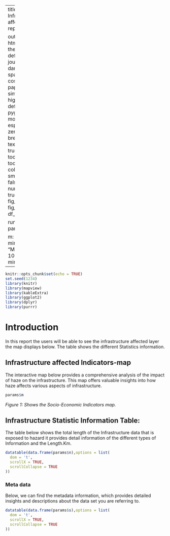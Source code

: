 
---
title: Total Infrastructure affected Statistic report.|


output: 
 html_document:
   theme: flatly # default, cerulean, journal, flatly, darkly, readable, spacelab, united, cosmo, lumen, paper, sandstone, simplex, and yeti
   highlight: tango # default, tango, pygments, kate, monochrome, espresso, zenburn, haddock, breezedark, and textmate
   smart: true
   toc: true
   toc_depth: 2
   toc_float:
     collapsed: false
     smooth_scroll: false
   numbers_sections: true
   fig_width: 7
   fig_height: 6
   fig_caption: true
   df_print: paged

runtime: shiny   
params:

  m: NA
  n: NA
  s: NA
  minimum: 
    label: "Minimum:"
    value: 100
    input: slider
    min: 0
    max: 1000
---


```{r setup, include=FALSE}
knitr::opts_chunk$set(echo = TRUE)
set.seed(1234)
library(knitr)
library(mapview)
library(kableExtra)
library(ggplot2)
library(dplyr)
library(purrr)

```



# Introduction
In this report the users will be able to see the infrastructure affected layer the map displays below. The table shows the different Statistics information.

## Infrastructure affected Indicators-map

The interactive map below provides a comprehensive analysis of the impact of haze on the infrastructure. This map offers valuable insights into how haze affects various aspects of infrastructure.

```{r echo=FALSE, message=TRUE, paged.print=FALSE,warning=FALSE}

params$m

```
*Figure 1: Shows the Socio-Economic Indicators map.* 

## Infrastructure Statistic Information Table:

The table below shows the total length of the Infrastructure data that is exposed to hazard it provides detail information of the different types of Information and the Length.Km. 

```{r echo=FALSE, message=TRUE, paged.print=FALSE}

datatable(data.frame(params$n),options = list(
  dom = 't',
  scrollX = TRUE,
  scrollCollapse = TRUE
))

```


### Meta data
Below, we can find the metadata information, which provides detailed insights and descriptions about the data set you are referring to.
```{r echo=FALSE, message=TRUE, paged.print=FALSE}

datatable(data.frame(params$s),options = list(
  dom = 't',
  scrollX = TRUE,
  scrollCollapse = TRUE
))


```



